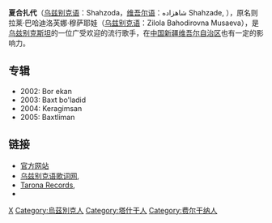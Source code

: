 {{blpunsourced|time=2018-11-29T12:14:21+00:00}}
{{expand English|time=2018-11-29T12:14:21+00:00}}
'''夏合扎代'''（[[乌兹别克语|乌兹别克语]]：Shahzoda，[[维吾尔语|维吾尔语]]：شاھزادە Shahzade, {{bd|1979年|7月28日|catIdx=Shahzoda}}），原名则拉莱·巴哈迪洛芙娜·穆萨耶娃（[[乌兹别克语|乌兹别克语]]：Zilola Bahodirovna Musaeva），是[[乌兹别克斯坦|乌兹别克斯坦]]的一位广受欢迎的流行歌手，在[[中国|中国]][[新疆维吾尔自治区|新疆维吾尔自治区]]也有一定的影响力。

==专辑==
*2002: Bor ekan
*2003: Baxt bo'ladid
*2004: Keragimsan
*2005: Baxtliman

==链接==
*[http://shahzoda.uz 官方网站] {{Wayback|url=http://shahzoda.uz/ |date=20180903034638 }}
*[https://web.archive.org/web/20080101112825/http://lyrics.boo.uz/artist/27 乌兹别克语歌词网], 
*[https://web.archive.org/web/20080117104648/http://www.tarona.uz/uz/intro.html Tarona Records],
*{{MySpace|shahzodamusic}}

[[Category:烏茲別克斯坦歌手|X]]
[[Category:烏茲別克人|Category:烏茲別克人]]
[[Category:塔什干人|Category:塔什干人]]
[[Category:费尔干纳人|Category:费尔干纳人]]